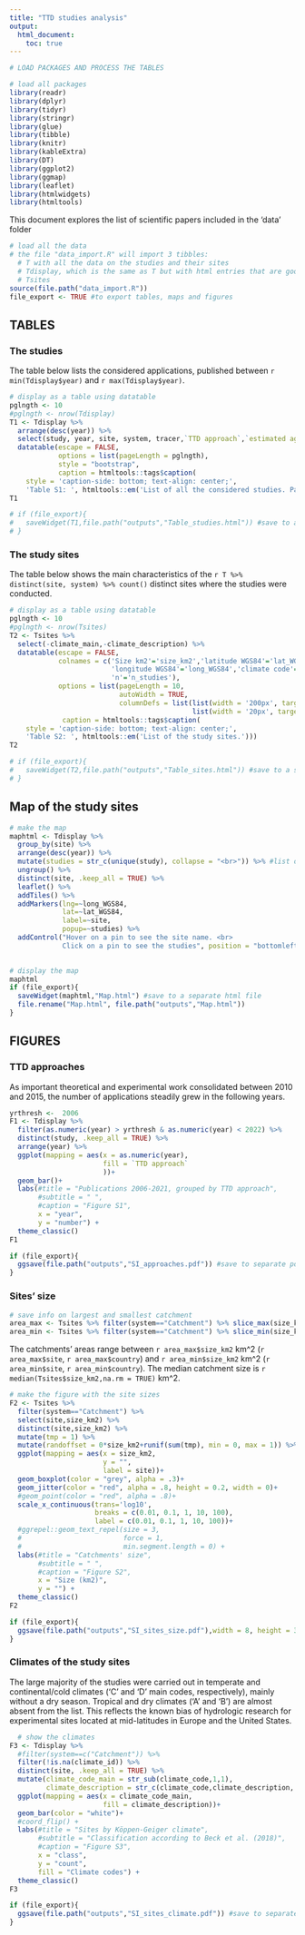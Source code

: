 ```yaml
---
title: "TTD studies analysis"
output: 
  html_document:
    toc: true
---
```


```r

# LOAD PACKAGES AND PROCESS THE TABLES

# load all packages 
library(readr)
library(dplyr)
library(tidyr)
library(stringr)
library(glue)
library(tibble)
library(knitr)
library(kableExtra)
library(DT)
library(ggplot2)
library(ggmap)
library(leaflet)
library(htmlwidgets)
library(htmltools)
```

This document explores the list of scientific papers included in the 'data' folder


```r
# load all the data 
# the file "data_import.R" will import 3 tibbles:
  # T with all the data on the studies and their sites
  # Tdisplay, which is the same as T but with html entries that are good for html display
  # Tsites
source(file.path("data_import.R"))
file_export <- TRUE #to export tables, maps and figures
```

## TABLES

### The studies

The table below lists the considered applications, published between `r min(Tdisplay$year)` and `r max(Tdisplay$year)`.

```r
# display as a table using datatable
pglngth <- 10
#pglngth <- nrow(Tdisplay)
T1 <- Tdisplay %>% 
  arrange(desc(year)) %>% 
  select(study, year, site, system, tracer,`TTD approach`,`estimated age metric`) %>% #select just some variables for display
  datatable(escape = FALSE, 
            options = list(pageLength = pglngth),
            style = "bootstrap",
            caption = htmltools::tags$caption(
    style = 'caption-side: bottom; text-align: center;',
    'Table S1: ', htmltools::em('List of all the considered studies. Papers with multiple applications are listed multiple times.')))
T1

# if (file_export){
#   saveWidget(T1,file.path("outputs","Table_studies.html")) #save to a separate html file
# }


```


### The study sites

The table below shows the main characteristics of the `r T %>% distinct(site, system) %>% count()` distinct sites where the studies were conducted.

```r
# display as a table using datatable
pglngth <- 10
#pglngth <- nrow(Tsites)
T2 <- Tsites %>% 
  select(-climate_main,-climate_description) %>% 
  datatable(escape = FALSE,
            colnames = c('Size km2'='size_km2','latitude WGS84'='lat_WGS84',
                         'longitude WGS84'='long_WGS84','climate code'='climate_code',
                         'n'='n_studies'),
            options = list(pageLength = 10, 
                           autoWidth = TRUE,
                           columnDefs = list(list(width = '200px', targets = c(9)),
                                             list(width = '20px', targets = c(8)))),
             caption = htmltools::tags$caption(
    style = 'caption-side: bottom; text-align: center;',
    'Table S2: ', htmltools::em('List of the study sites.')))
T2

# if (file_export){
#   saveWidget(T2,file.path("outputs","Table_sites.html")) #save to a separate html file
# }
```

## Map of the study sites

```r
# make the map
maphtml <- Tdisplay %>% 
  group_by(site) %>%
  arrange(desc(year)) %>%
  mutate(studies = str_c(unique(study), collapse = "<br>")) %>% #list of studies per site
  ungroup() %>%
  distinct(site, .keep_all = TRUE) %>%
  leaflet() %>%
  addTiles() %>%
  addMarkers(lng=~long_WGS84,
             lat=~lat_WGS84,
             label=~site,
             popup=~studies) %>%
  addControl("Hover on a pin to see the site name. <br>
             Click on a pin to see the studies", position = "bottomleft")
  

# display the map
maphtml
if (file_export){
  saveWidget(maphtml,"Map.html") #save to a separate html file
  file.rename("Map.html", file.path("outputs","Map.html"))
}
```


## FIGURES

### TTD approaches

As important theoretical and experimental work consolidated between 2010 and 2015, the number of applications steadily grew in the following years.

```r
yrthresh <-  2006
F1 <- Tdisplay %>%
  filter(as.numeric(year) > yrthresh & as.numeric(year) < 2022) %>% 
  distinct(study, .keep_all = TRUE) %>%
  arrange(year) %>% 
  ggplot(mapping = aes(x = as.numeric(year),
                       fill = `TTD approach`
                       ))+
  geom_bar()+
  labs(#title = "Publications 2006-2021, grouped by TTD approach",
       #subtitle = " ",
       #caption = "Figure S1",
       x = "year",
       y = "number") +
  theme_classic() 
F1

if (file_export){
  ggsave(file.path("outputs","SI_approaches.pdf")) #save to separate pdf file
}
```


### Sites' size

```r
# save info on largest and smallest catchment
area_max <- Tsites %>% filter(system=="Catchment") %>% slice_max(size_km2)
area_min <- Tsites %>% filter(system=="Catchment") %>% slice_min(size_km2)
```

The catchments' areas range between `r area_max$size_km2` km^2 (`r area_max$site`, `r area_max$country`) and `r area_min$size_km2` km^2 (`r area_min$site`, `r area_min$country`). The median catchment size is `r median(Tsites$size_km2,na.rm = TRUE)` km^2.

```r
# make the figure with the site sizes
F2 <- Tsites %>%
  filter(system=="Catchment") %>% 
  select(site,size_km2) %>% 
  distinct(site,size_km2) %>% 
  mutate(tmp = 1) %>% 
  mutate(randoffset = 0*size_km2+runif(sum(tmp), min = 0, max = 1)) %>% 
  ggplot(mapping = aes(x = size_km2,
                       y = "",
                       label = site))+
  geom_boxplot(color = "grey", alpha = .3)+
  geom_jitter(color = "red", alpha = .8, height = 0.2, width = 0)+
  #geom_point(color = "red", alpha = .8)+
  scale_x_continuous(trans='log10',
                     breaks = c(0.01, 0.1, 1, 10, 100),
                     label = c(0.01, 0.1, 1, 10, 100))+
  #ggrepel::geom_text_repel(size = 3, 
  #                         force = 1,
  #                         min.segment.length = 0) +
  labs(#title = "Catchments' size",
       #subtitle = " ",
       #caption = "Figure S2",
       x = "Size (km2)",
       y = "") +
  theme_classic()
F2

if (file_export){
  ggsave(file.path("outputs","SI_sites_size.pdf"),width = 8, height = 3)  #save to separate pdf file
}
```


### Climates of the study sites

The large majority of the studies were carried out in temperate and continental/cold climates ('C' and 'D' main codes, respectively), mainly without a dry season. Tropical and dry climates ('A' and 'B') are almost absent from the list. This reflects the known bias of hydrologic research for experimental sites located at mid-latitudes in Europe and the United States.

```r
  # show the climates
F3 <- Tdisplay %>%
  #filter(system==c("Catchment")) %>% 
  filter(!is.na(climate_id)) %>% 
  distinct(site, .keep_all = TRUE) %>%
  mutate(climate_code_main = str_sub(climate_code,1,1),
         climate_description = str_c(climate_code,climate_description, sep = ": ")) %>% 
  ggplot(mapping = aes(x = climate_code_main,
                       fill = climate_description))+
  geom_bar(color = "white")+
  #coord_flip() +
  labs(#title = "Sites by Köppen-Geiger climate",
       #subtitle = "Classification according to Beck et al. (2018)",
       #caption = "Figure S3",
       x = "class",
       y = "count",
       fill = "Climate codes") +
  theme_classic() 
F3

if (file_export){
  ggsave(file.path("outputs","SI_sites_climate.pdf")) #save to separate pdf file
}
```

